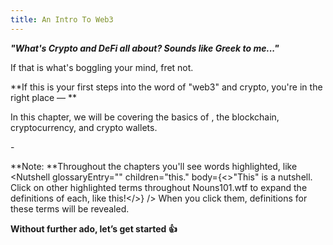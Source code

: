 ```yaml
---
title: An Intro To Web3
---
```


***"What's Crypto and DeFi all about? Sounds like Greek to me..."***

If that is what's boggling your mind, fret not.

\*\*If this is your first steps into the word of "web3" and crypto, you're in the right place — \*\*

In this chapter, we will be covering the basics of <Nutshell children="web3" glossaryEntry="content/glossary/web3.mdx" />, the blockchain, cryptocurrency, and crypto wallets.

\-

**Note: **Throughout the chapters you'll see words highlighted, like <Nutshell glossaryEntry="" children="this." body={<>"This" is a nutshell. Click on other highlighted terms throughout Nouns101.wtf to expand the definitions of each, like this!</>} /> When you click them, definitions for these terms will be revealed.&#x20;

**Without further ado, let’s get started 👍**
